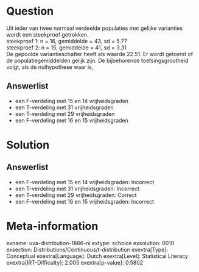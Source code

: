 Question
========

Uit ieder van twee normaal verdeelde populaties met gelijke varianties
wordt een steekproef getrokken.\
steekproef 1: n = 16, gemiddelde = 43, sd = 5.77\
steekproef 2: n = 15, gemiddelde = 41, sd = 3.31\
De gepoolde variantieschatter heeft als waarde 22.51. Er wordt getoetst
of de populatiegemiddelden gelijk zijn. De bijbehorende
toetsingsgrootheid volgt, als de nulhypothese waar is,

Answerlist
----------

* een F-verdeling met 15 en 14 vrijheidsgraden
* een T-verdeling met 31 vrijheidsgraden
* een T-verdeling met 29 vrijheidsgraden
* een F-verdeling met 16 en 15 vrijheidsgraden

Solution
========

Answerlist
----------

* een F-verdeling met 15 en 14 vrijheidsgraden: Incorrect
* een T-verdeling met 31 vrijheidsgraden: Incorrect
* een T-verdeling met 29 vrijheidsgraden: Correct
* een F-verdeling met 16 en 15 vrijheidsgraden: Incorrect

Meta-information
================
exname: uva-distribution-1866-nl
extype: schoice
exsolution: 0010
exsection: Distributions/Continuous/t-distribution
exextra[Type]: Conceptual
exextra[Language]: Dutch
exextra[Level]: Statistical Literacy
exextra[IRT-Difficulty]: 2.005
exextra[p-value]: 0.5802
